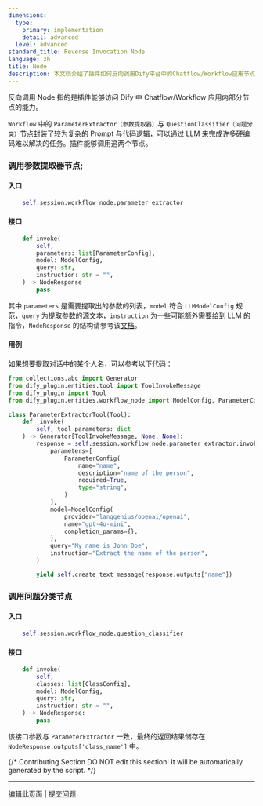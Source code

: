 ```yaml
---
dimensions:
  type:
    primary: implementation
    detail: advanced
  level: advanced
standard_title: Reverse Invocation Node
language: zh
title: Node
description: 本文档介绍了插件如何反向调用Dify平台中的Chatflow/Workflow应用节点功能。内容主要涉及两种特殊节点的调用方法：参数提取器节点（ParameterExtractor）和问题分类节点（QuestionClassifier）。文档详细说明了这两种节点的调用入口、接口参数和用例代码。
---
```


反向调用 Node 指的是插件能够访问 Dify 中 Chatflow/Workflow 应用内部分节点的能力。

`Workflow` 中的 `ParameterExtractor（参数提取器）`与 `QuestionClassifier（问题分类）`节点封装了较为复杂的 Prompt 与代码逻辑，可以通过 LLM 来完成许多硬编码难以解决的任务。插件能够调用这两个节点。

### 调用参数提取器节点;

#### **入口**

```python
    self.session.workflow_node.parameter_extractor
```

#### **接口**

```python
    def invoke(
        self,
        parameters: list[ParameterConfig],
        model: ModelConfig,
        query: str,
        instruction: str = "",
    ) -> NodeResponse
        pass
```

其中 `parameters` 是需要提取出的参数的列表，`model` 符合 `LLMModelConfig` 规范，`query` 为提取参数的源文本，`instruction` 为一些可能额外需要给到 LLM 的指令，`NodeResponse` 的结构请参考该[文档](../general-specifications#noderesponse)。

#### **用例**

如果想要提取对话中的某个人名，可以参考以下代码：

```python
from collections.abc import Generator
from dify_plugin.entities.tool import ToolInvokeMessage
from dify_plugin import Tool
from dify_plugin.entities.workflow_node import ModelConfig, ParameterConfig

class ParameterExtractorTool(Tool):
    def _invoke(
        self, tool_parameters: dict
    ) -> Generator[ToolInvokeMessage, None, None]:
        response = self.session.workflow_node.parameter_extractor.invoke(
            parameters=[
                ParameterConfig(
                    name="name",
                    description="name of the person",
                    required=True,
                    type="string",
                )
            ],
            model=ModelConfig(
                provider="langgenius/openai/openai",
                name="gpt-4o-mini",
                completion_params={},
            ),
            query="My name is John Doe",
            instruction="Extract the name of the person",
        )

        yield self.create_text_message(response.outputs["name"])
```

### 调用问题分类节点

#### **入口**

```python
    self.session.workflow_node.question_classifier
```

#### **接口**

```python
    def invoke(
        self,
        classes: list[ClassConfig],
        model: ModelConfig,
        query: str,
        instruction: str = "",
    ) -> NodeResponse:
        pass
```

该接口参数与 `ParameterExtractor` 一致，最终的返回结果储存在 `NodeResponse.outputs['class_name']` 中。

{/*
Contributing Section
DO NOT edit this section!
It will be automatically generated by the script.
*/}

---

[编辑此页面](https://github.com/langgenius/dify-docs/edit/main/plugin-dev-zh/9243-reverse-invocation-node.mdx) | [提交问题](https://github.com/langgenius/dify-docs/issues/new?template=docs.yml)

